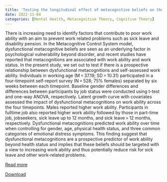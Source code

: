 ```yaml
---
title: 'Testing the longitudinal effect of metacognitive beliefs on the trajectory of work ability'
date: 2022-11-04
categories: [Mental Health, Metacognitive Theory, Cognitive Theory]
---
```

There is increasing need to identify factors that contribute to poor work ability with an aim to prevent work related problems such as sick leave and disability pension. In the Metacognitive Control System model, dysfunctional metacognitive beliefs are seen as an underlying factor in psychological vulnerability beyond disorder, and recent studies have reported that metacognitions are associated with work ability and work status. In the present study, we set out to test if there is a prospective relationship between dysfunctional metacognitions and self-assessed work ability. Individuals in working age (M = 37.19; SD = 10.31) participated in a four-timepoint self-report survey (N = 528; 75% females) separated by six weeks between each timepoint. Baseline gender differences and differences between participants by job status were conducted using t-test and one-way ANOVA, respectively. Latent growth curve with covariates assessed the impact of dysfunctional metacognitions on work ability across the four timepoints. Males reported higher work ability. Participants in fulltime job also reported higher work ability followed by those in part-time job, jobseekers, sick leave up to 12 months, and sick leave > 12 months, respectively. Dysfunctional metacognitions predicted work ability over time when controlling for gender, age, physical health status, and three common categories of emotional distress symptoms. This finding suggest that dysfunctional metacognitions are a prospective predictor of work ability beyond health status and implies that these beliefs should be targeted with a view to increasing work ability and thus potentially reduce risk for sick leave and other work-related problems.

[Read more](https://doi.org/10.1007/s12144-022-03912-3)

[Download](Work-ability.pdf)
